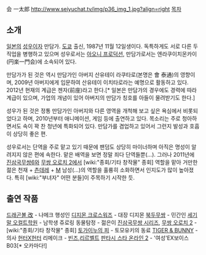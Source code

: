 会 一太郎
http://www.seiyuchat.tv/img/p36_img_1.jpg?align=right
[[목차]]

== 소개 ==
[[일본]]의 [[성우]]이자 만담가. [[도쿄]] 출신, 1987년 11월 12일생이다. 독특하게도 서로 다른 두 직업을 병행하고 있으며 성우로서는 [[아오니 프로덕션]], 만담가로서는 엔라쿠이치몬카이(円楽一門会)에 소속되어 있다.

만담가가 된 것은 역시 만담가인 아버지 산유테이 라쿠타로(본명은 會 泰通)의 영향이며, 2009년 아버지에게 입문하여 산유테이 이치타로라는 예명으로 활동하고 있다. 2012년 현재의 계급은 젠자(前座)라고 한다.[* 일본은 만담가의 경우에도 경력에 따라 계급이 있으며, 가업의 개념이 있어 아버지의 만담가 칭호를 아들이 물려받기도 한다.]

성우가 된 것은 정통 만담가인 아버지와 다른 영역을 개척해 보고 싶은 욕심에서 비롯되었다고 하며, 2010년부터 애니메이션, 게임 등에 출연하고 있다. 목소리는 주로 청아하면서도 속이 꽉 찬 청년에 특화되어 있다. 만담가를 겸업하고 있어서 그런지 발성과 호흡이 상당히 좋은 편.

성우로서는 단역을 주로 맡고 있기 때문에 팬덤도 상당히 마이너하며 아직은 명성이 알려지지 않은 편에 속한다. 맡은 배역을 보면 정말 죄다 단역들뿐(…). 그러나 2011년에 [[진삼국무쌍6]]와 [[무쌍 오로치 2]]에서 [wiki:"종회/기타 창작물" 종회] 역할을 맡아 거만한 젊은 천재 + [[츤데레]] + [[M]] 남성(…)의 역할을 훌륭히 소화하면서 인지도가 많이 높아졌다. 특히 [wiki:"부녀자" 어떤 분들]이 주목하기 시작한 듯.

== 출연 작품 ==
[[드래곤볼 改]] - 나메크 행성인
[[디지몬 크로스워즈]] - 대장 디지몬
[[북두무쌍]] - 민간인
[[세기말 오컬트학원]] - 남학생
쥬로링 동물탐정 - 젊은이
[[진삼국무쌍 시리즈]], [[무쌍 오로치 2]] - [wiki:"종회/기타 창작물" 종회]
[[토가이누의 피]] - 토모유키의 동료
[[TIGER & BUNNY]] - 의사
[[헌터X헌터]] 리메이크 - [[빈즈]],[[리르벨트]]
[[판타시 스타 온라인 2]] - '여성'EX보이스 B03[* 오카마다!]

